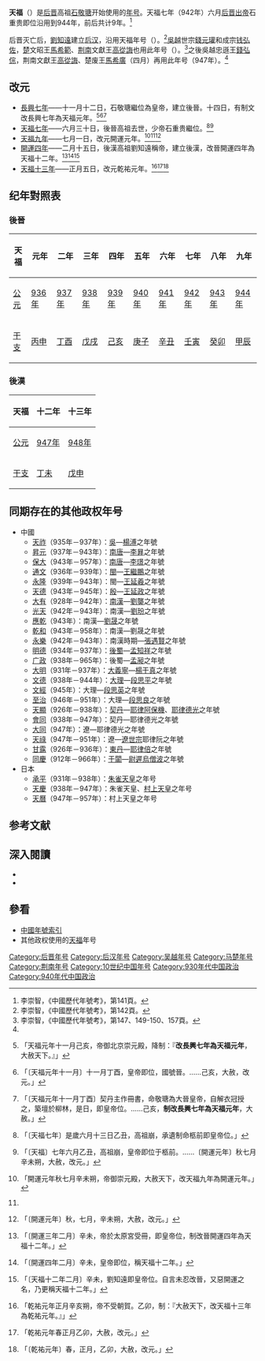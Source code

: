 {{Eranamebox|年号=天福
|起讫时间= 936年十一月－944年六月<br>947年二月－948年正月
|政权= [[后晋|后晋]]、[[后汉|后汉]]、[[吳越國|吳越]]、[[马楚|马楚]]、[[荆南|荆南]]
|帝王= 后晋高祖[[石敬瑭|石敬瑭]]<br>
后晋出帝[[石重贵|石重贵]]<br>
后汉高祖[[劉知遠|劉知遠]]<br>吳越世宗[[錢元瓘|錢元瓘]]<br>吳越成宗[[钱弘佐|钱弘佐]]<br>吳越忠遜王[[錢弘倧|錢弘倧]]<br>楚文昭王[[馬希範|馬希範]]<br>楚废王[[馬希廣|馬希廣]]<br>荆南文獻王[[高從誨|高從誨]]
|历时= 9年+1年
|timeline= <timeline>
ImageSize  = width:200 height:50
PlotArea   = width:180 height:30 left:10 bottom:20
TimeAxis   = orientation:horizontal
DateFormat = yyyy
Period     = from:907 till:960
AlignBars  = early
ScaleMajor = increment:18 start:907
Colors =
  id:canvas value:rgb(1,1,0.85)
BackgroundColors = canvas:canvas
PlotData =
  width:15 color:black
  bar:era from:start till:end
  bar:era from:907 till:960 color:black
  bar:era from:936 till:946 color:red
  bar:era from:947 till:950 color:green
  bar:era from:936 till:944 color:yellow
  bar:era from:947 till:947 color:yellow
</timeline>
<timeline>
ImageSize  = width:200 height:50
PlotArea   = width:180 height:30 left:10 bottom:20
TimeAxis   = orientation:horizontal
DateFormat = yyyy
Period     = from:907 till:978
AlignBars  = early
ScaleMajor = increment:50 start:907
Colors =
  id:canvas value:rgb(1,1,0.85)
BackgroundColors = canvas:canvas
PlotData =
  width:15 color:black
  bar:era from:start till:end
  bar:era from:936 till:944 color:red
  bar:era from:947 till:947 color:red
</timeline>
<timeline>
ImageSize  = width:200 height:50
PlotArea   = width:180 height:30 left:10 bottom:20
TimeAxis   = orientation:horizontal
DateFormat = yyyy
Period     = from:907 till:960
AlignBars  = early
ScaleMajor = increment:20 start:920
Colors =
  id:canvas value:rgb(1,1,0.85)
BackgroundColors = canvas:canvas
PlotData =
  width:15 color:black
  bar:era from:start till:end
  bar:era from:907 till:960 color:black
  bar:era from:907 till:951 color:red
  bar:era from:936 till:944 color:yellow
  bar:era from:947 till:947 color:yellow
</timeline>
<timeline>
ImageSize  = width:200 height:50
PlotArea   = width:180 height:30 left:10 bottom:20
TimeAxis   = orientation:horizontal
DateFormat = yyyy
Period     = from:924 till:963
AlignBars  = early
ScaleMajor = increment:20 start:924
Colors =
  id:canvas value:rgb(1,1,0.85)
BackgroundColors = canvas:canvas
PlotData =
  width:15 color:black
  bar:era from:start till:end color:black
  bar:era from:936 till:944 color:red
  bar:era from:947 till:947 color:red
</timeline>
|说明= 天福在<span style="color: red">后晋</span>、<span style="color: green">后汉</span>和'''五代'''时期的位置。 <br> <span style="color: red">天福</span>在吴越时期的位置。<br>天福在<span style="color: red">马楚</span>及<span style="color: black">五代</span>时期的位置。<br><span style="color: red">天福</span>在荆南的位置。
}}
'''天福'''（{{kj|936年|十一月|944年|六月}}）是[[后晋|后晋]]高祖[[石敬瑭|石敬瑭]]开始使用的[[年号|年号]]。天福七年（942年）六月[[晋出帝|后晋出帝]]石重贵即位沿用到944年，前后共计9年。<ref>李崇智，《中國歷代年號考》，第141頁。</ref>

后晋灭亡后，[[劉知遠|劉知遠]]建立[[后汉|后汉]]，沿用天福年号（{{kj|947年|二月|948年|正月}}）。<ref>李崇智，《中國歷代年號考》，第142頁。</ref>[[吴越国|吳越]]世宗[[錢元瓘|錢元瓘]]和成宗[[钱弘佐|钱弘佐]]，[[马楚|楚]]文昭王[[馬希範|馬希範]]、[[荆南|荆南]]文獻王[[高從誨|高從誨]]也用此年号（{{kj|936年|十一月|944年|六月}}）。<ref name="十國">李崇智，《中國歷代年號考》，第147、149-150、157頁。</ref>之後吳越忠遜王[[錢弘倧|錢弘倧]]，荆南文獻王[[高從誨|高從誨]]、楚废王[[馬希廣|馬希廣]]（四月）再用此年号（947年）。<ref name="十國"/>

==改元==
*[[936年|長興七年]]——十一月十二日，石敬瑭繼位為皇帝，建立後晉。十四日，有制文改長興七年為天福元年。<ref>{{cite wikisource|title=舊五代史晉書二高祖本紀二|last=薛居正|wslink=zh:舊五代史/卷76}}「天福元年十一月己亥，帝御北京崇元殿，降制：『'''改長興七年為天福元年'''，大赦天下。』」</ref><ref>{{cite wikisource|title=新五代史晉本紀第八|last=歐陽脩|wslink=zh:新五代史/卷08}}「〔天福元年十一月〕十一月丁酉，皇帝即位，國號晉。……己亥，大赦，改元。」</ref><ref>{{cite wikisource|title=資治通鑑後晉紀一|last=司馬光|wslink=zh:資治通鑒 (胡三省音注)/卷280}}「〔天福元年十一月丁酉〕契丹主作冊書，命敬瑭為大晉皇帝，自解衣冠授之，築壇於柳林，是日，即皇帝位。……己亥，'''制改長興七年為天福元年'''，大赦。」</ref>
*[[942年|天福七年]]——六月三十日，後晉高祖去世，少帝石重贵繼位。<ref>{{cite wikisource|title=舊五代史晉書七少帝本紀一|last=薛居正|wslink=zh:舊五代史/卷81}}「〔天福七年〕是歲六月十三日乙丑，高祖崩，承遺制命柩前即皇帝位。」</ref><ref name=":1">{{cite wikisource|title=新五代史晉本紀第九|last=歐陽脩|wslink=zh:新五代史/卷09}}「〔天福〕七年六月乙丑，高祖崩，皇帝即位于柩前。……〔開運元年〕秋七月辛未朔，大赦，改元。」</ref>
*[[944年|天福九年]]——七月一日，改元開運元年。<ref>{{cite wikisource|title=舊五代史晉書九少帝本紀三|last=薛居正|wslink=zh:舊五代史/卷83}}「開運元年秋七月辛未朔，帝御崇元殿，大赦天下，改天福九年為開運元年。」</ref><ref name=":1"/><ref>{{cite wikisource|title=資治通鑑後晉紀五|last=司馬光|wslink=zh:資治通鑒 (胡三省音注)/卷284}}「〔開運元年〕秋，七月，辛未朔，大赦，改元。」</ref>
*[[947年|開運四年]]——二月十五日，後漢高祖劉知遠稱帝，建立後漢，改晉開運四年為天福十二年。<ref>{{cite wikisource|title=舊五代史漢書一高祖本紀上|last=薛居正|wslink=zh:舊五代史/卷99}}「〔開運三年二月〕辛未，帝於太原宮受冊，即皇帝位，制改晉開運四年為天福十二年。」</ref><ref>{{cite wikisource|title=新五代史漢本紀第十|last=歐陽脩|wslink=zh:新五代史/卷10}}「〔開運四年二月〕辛未，皇帝即位，稱天福十二年。」</ref><ref>{{cite wikisource|title=資治通鑑後漢紀一|last=司馬光|wslink=zh:資治通鑒 (胡三省音注)/卷286}}「〔天福十二年二月〕辛未，劉知遠即皇帝位。自言未忍改晉，又惡開運之名，乃更稱天福十二年。」</ref>
*[[948年|天福十三年]]——正月五日，改元乾祐元年。<ref>{{cite wikisource|title=舊五代史漢書一高祖本紀下|last=薛居正|wslink=zh:舊五代史/卷100}}「乾祐元年正月辛亥朔，帝不受朝賀。乙卯，制：『大赦天下，改天福十三年為乾祐元年。』」</ref><ref>{{cite wikisource|title=新五代史漢本紀第十|last=歐陽脩|wslink=zh:新五代史/卷10}}「乾祐元年春正月乙卯，大赦，改元。」</ref><ref>{{cite wikisource|title=資治通鑑後漢紀二|last=司馬光|wslink=zh:資治通鑒 (胡三省音注)/卷287}}「〔乾祐元年〕春，正月，乙卯，大赦，改元。」</ref>

==纪年對照表==
===後晉===
{| class="wikitable"  style="text-align:center;"
!天福!!元年!!二年!!三年!!四年!!五年!!六年!!七年!!八年!!九年
|-
![[公元|公元]]
|[[936年|936年]]||[[937年|937年]]||[[938年|938年]]||[[939年|939年]]||[[940年|940年]]||[[941年|941年]]||[[942年|942年]]||[[943年|943年]]||[[944年|944年]]
|-
![[干支|干支]]
|[[丙申|丙申]]||[[丁酉|丁酉]]||[[戊戌|戊戌]]||[[己亥|己亥]]||[[庚子|庚子]]||[[辛丑|辛丑]]||[[壬寅|壬寅]]||[[癸卯|癸卯]]||[[甲辰|甲辰]]
|}

===後漢===
{| class="wikitable"  style="text-align:center;"
!天福!!十二年!!十三年
|-
![[公元|公元]]
|[[947年|947年]]||[[948年|948年]]
|-
![[干支|干支]]
|[[丁未|丁未]]||[[戊申|戊申]]
|}

==同期存在的其他政权年号==
*中國
**[[天祚|天祚]]（935年－937年）：[[杨吴|吳]]—[[楊溥_(十國)|楊溥]]之年號
**[[昇元|昇元]]（937年－943年）：[[南唐|南唐]]—[[李昪|李昪]]之年號
**[[保大_(南唐)|保大]]（943年－957年）：[[南唐|南唐]]—[[李璟_(南唐)|李璟]]之年號
**[[通文|通文]]（936年－939年）：[[闽_(十国)|閩]]—[[王繼鵬|王繼鵬]]之年號
**[[永隆_(闽)|永隆]]（939年－943年）：閩—[[王延羲|王延羲]]之年號
**[[天德_(闽)|天德]]（943年－945年）：[[闽_(十国)|殷]]—[[王延政|王延政]]之年號
**[[大有_(年號)|大有]]（928年－942年）：[[南漢|南漢]]—[[劉龑|劉龑]]之年號
**[[光天_(南汉)|光天]]（942年－943年）：南漢—[[劉玢|劉玢]]之年號
**[[應乾|應乾]]（943年）：南漢—[[劉晟|劉晟]]之年號
**[[乾和|乾和]]（943年－958年）：南漢—劉晟之年號
**[[永乐_(张遇贤)|永樂]]（942年－943年）：南漢時期—[[張遇賢|張遇賢]]之年號
**[[明德_(后蜀)|明德]]（934年－937年）：[[後蜀|後蜀]]—[[孟知祥|孟知祥]]之年號
**[[广政|广政]]（938年－965年）：後蜀—[[孟昶|孟昶]]之年號
**[[大明_(大义宁)|大明]]（931年－937年）：[[大義寧|大義寧]]—[[楊干貞|楊干真]]之年號
**[[文德_(大理)|文德]]（938年－944年）：[[大理國|大理]]—[[段思平|段思平]]之年號
**[[文經|文經]]（945年）：大理—[[段思英|段思英]]之年號
**[[至治_(大理)|至治]]（946年－951年）：大理—[[段思良|段思良]]之年號
**[[天顯|天顯]]（926年－938年）：[[辽朝|契丹]]—[[耶律阿保機|耶律阿保機]]、[[耶律德光|耶律德光]]之年號
**[[会同_(年号)|會同]]（938年－947年）：契丹—耶律德光之年號
**[[大同_(辽朝)|大同]]（947年）：遼—耶律德光之年號
**[[天禄_(辽朝)|天祿]]（947年－951年）：遼—[[遼世宗|遼世宗]]耶律阮之年號
**[[甘露_(东丹)|甘露]]（926年－936年）：[[东丹|東丹]]—[[耶律倍|耶律倍]]之年號
**[[同慶_(于闐)|同慶]]（912年－966年）：[[于闐|于闐]]—[[李聖天|尉遲烏僧波]]之年號
*日本
**[[承平_(日本)|承平]]（931年－938年）：[[朱雀天皇|朱雀天皇]]之年号
**[[天慶_(日本)|天慶]]（938年－947年）：朱雀天皇、[[村上天皇|村上天皇]]之年号
**[[天曆_(日本)|天曆]]（947年－957年）：村上天皇之年号

==参考文献==
{{Reflist}}

==深入閱讀==
<div>
*{{Cite book|author=李崇智|title=中國歷代年號考|format=|url=|date=2004年12月|publisher=中華書局|location=北京|id=ISBN 7101025129}}
*{{Cite book|author=鄧洪波|title=東亞歷史年表|format=pdf|url=http://www.eastasia.ntu.edu.tw/chinese/05_a04.htm|date=2005年3月|publisher=國立臺灣大學東亞經典與文化研究計劃|location=臺北|id=ISBN 9789860005189|access-date=2022-01-03|archive-date=2007-08-25|archive-url=https://web.archive.org/web/20070825002742/http://www.eastasia.ntu.edu.tw/chinese/05_a04.htm|dead-url=yes}}
</div>

==參看==
*[[中国年号列表|中國年號索引]]
*其他政权使用的[[天福|天福]]年号

{{年号|后唐：[[清泰|清泰]]|[[中国年号列表|后晋年号]]|[[开运_(后晋)|开运]]}}
{{年号|石敬瑭：[[长兴_(年号)|长兴]]|[[中国年号列表|后晋年号]]|[[开运_(后晋)|开运]]}}
{{年号|后晋：[[开运_(后晋)|开运]]|[[中国年号列表|后汉年号]]|[[乾祐_(后汉)|乾祐]]}}
{{年号|[[清泰|清泰]]|[[中国年号列表|吴越、马楚、荆南年号]]|[[开运_(后晋)|开运]]}}
{{年号|[[开运_(后晋)|开运]]|[[中国年号列表|吴越、马楚、荆南年号]]|[[乾祐_(后汉)|乾祐]]}}
{{五代十国年号}}

[[Category:后晋年号|Category:后晋年号]]
[[Category:后汉年号|Category:后汉年号]]
[[Category:吴越年号|Category:吴越年号]]
[[Category:马楚年号|Category:马楚年号]]
[[Category:荆南年号|Category:荆南年号]]
[[Category:10世纪中国年号|Category:10世纪中国年号]]
[[Category:930年代中国政治|Category:930年代中国政治]]
[[Category:940年代中国政治|Category:940年代中国政治]]